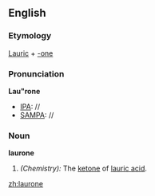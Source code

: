 ==English==

===Etymology===
[[Lauric]] + [[-one]]
===Pronunciation===
'''Lau"rone'''
*[[IPA]]: //
*[[SAMPA]]: //
===Noun===
'''laurone'''

#''(Chemistry):'' The [[ketone]] of [[lauric acid]].

[[zh:laurone]]